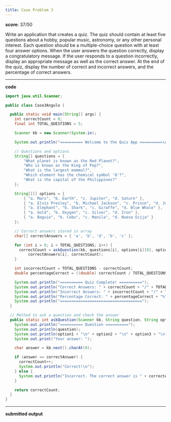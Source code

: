```yaml
---
title: Case Problem 3
---
```


**score**: 37/50

Write an application that creates a quiz. The quiz should contain at least five questions about a hobby, popular music, astronomy, or any other personal interest. Each question should be a multiple-choice question with at least four answer options. When the user answers the question correctly, display a congratulatory message. If the user responds to a question incorrectly, display an appropriate message as well as the correct answer. At the end of the quiz, display the number of correct and incorrect answers, and the percentage of correct answers.

---

**code**

```java title="Case3Angulo.java"
import java.util.Scanner;

public class Case3Angulo {

  public static void main(String[] args) {
    int correctCount = 0;
    final int TOTAL_QUESTIONS = 5;

    Scanner kb = new Scanner(System.in);

    System.out.println("========== Welcome to the Quiz App ==========\n");

    // Questions and options
    String[] questions = {
        "What planet is known as the Red Planet?",
        "Who is known as the King of Pop?",
        "What is the largest mammal?",
        "Which element has the chemical symbol 'O'?",
        "What is the capital of the Philippines?"
    };

    String[][] options = {
        { "a. Mars", "b. Earth", "c. Jupiter", "d. Saturn" },
        { "a. Elvis Presley", "b. Michael Jackson", "c. Prince", "d. Justin Bieber" },
        { "a. Elephant", "b. Shark", "c. Giraffe", "d. Blue Whale" },
        { "a. Gold", "b. Oxygen", "c. Silver", "d. Iron" },
        { "a. Baguio", "b. Cebu", "c. Manila", "d. Nueva Ecija" }
    };

    // Correct answers stored in array
    char[] correctAnswers = { 'a', 'b', 'd', 'b', 'c' };

    for (int i = 0; i < TOTAL_QUESTIONS; i++) {
      correctCount = askQuestion(kb, questions[i], options[i][0], options[i][1], options[i][2], options[i][3],
          correctAnswers[i], correctCount);
    }

    int incorrectCount = TOTAL_QUESTIONS - correctCount;
    double percentageCorrect = ((double) correctCount / TOTAL_QUESTIONS) * 100;

    System.out.println("========== Quiz Complete! ==========");
    System.out.println("Correct Answers: " + correctCount + "/" + TOTAL_QUESTIONS);
    System.out.println("Incorrect Answers: " + incorrectCount + "/" + TOTAL_QUESTIONS);
    System.out.println("Percentage Correct: " + percentageCorrect + "%");
    System.out.println("====================================");
  }

  // Method to ask a question and check the answer
  public static int askQuestion(Scanner kb, String question, String option1, String option2, String option3, String option4, char correctAnswer, int correctCount) {
    System.out.println("========== Question ==========");
    System.out.println(question);
    System.out.println(option1 + "\n" + option2 + "\n" + option3 + "\n" + option4);
    System.out.print("Your answer: ");

    char answer = kb.next().charAt(0);

    if (answer == correctAnswer) {
      correctCount++;
      System.out.println("Correct!\n");
    } else {
      System.out.println("Incorrect. The correct answer is " + correctAnswer + ".\n");
    }

    return correctCount;
  }
}
```

---

**submitted output**

<FileCard fileName="Case3Angulo.pdf" image="" filePath="/files/fCase3Angulo.pdf" />
